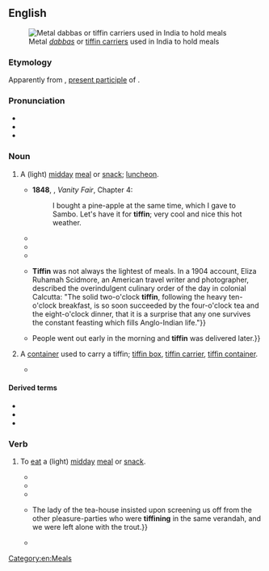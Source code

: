 {{also|Tiffin}}
==English==
{{was wotd|2016|August|2}}
{{wikipedia}}
[[File:Lunchbox - അടുക്കുപാത്രങ്ങൾ.JPG|thumb|Metal ''[[dabba]]s'' or [[tiffin carrier]]s used in India to hold meals]]

===Etymology===
Apparently from {{cog|en|tiffing}}, [[Appendix:Glossary#present participle|present participle]] of {{m|en|tiff||to take a small [[drink#Verb|drink]], to [[sip#Verb|sip]]}} {{qualifier|slang}}.

===Pronunciation===
* {{IPA|/ˈtɪfɪn/|lang=en}}
* {{audio|en-uk-tiffin.opus|Audio (RP)|lang=en}}
* {{hyphenation|tif|fin|lang=en}}

===Noun===
{{en-noun}}

# {{lb|en|Britain|India}} A (light) [[midday]] [[meal]] or [[snack]]; [[luncheon]].
#* '''1848''', {{w|William Makepeace Thackeray}}, ''Vanity Fair'', Chapter 4:
#*: I bought a pine-apple at the same time, which I gave to Sambo. Let's have it for '''tiffin'''; very cool and nice this hot weather.
#* {{quote-book|title=A Detailed Report of the Proceedings on the Trial of the Eighteen Parsee Prisoners for Murder, before the Supreme Court, Bombay, on Wednesday, July 17, 1844. Also, an Appendix, Containing the Examinations, Depositions, and Confessions of the Prisoners after Trial. With a Petition to the Queen in Council, from the Native and European Inhabitants, on Behalf of the Prisoners|location=London|publisher=Samuel Clarke, 13 [[w:Pall Mall, London|Pall Mall East]]|year=1845|page=42|pageurl=https://books.google.com/books?id=i2VjAAAAcAAJ&pg=PA42|oclc=495782937|passage=That garden belongs to Manockjee Metta; that day many of us met and had '''tiffin''' and supper. At '''tiffin''' there were ten of us.}}
#* {{quote-book|author=Oliver Optic [pseudonym; {{w|William Taylor Adams}}]|title=Across India, or, Live Boys in the Far East|series=All-over-the-World Library|seriesvolume=3rd ser.|location=Boston, Mass.|publisher=[[w:Lee & Shepard|Lee and Shepard]], Publishers, 10 {{w|Milk Street}}|year=1895|oclc=1805114|passage="Bring sahib coffee at six in the morning; breakfast at nine; '''tiffin''' at one." / "What's that last one, Moro?" / "We had '''tiffin''' at Suez, and it means luncheon," interposed Morris. / "I didn't hear the word; but it is all right, and '''tiffin''' it is after this time. Come; are you going down-stairs, fellows?"}}
#* {{quote-book|author=Harry Berry|title=My Darling Wife, or, How I Passed the Time of Day Between 18th April 1940 and 5th November 1945: Being the Unexpurgated Letters, Diaries and Other Scribblings of an Ordinary Soldier|location=Hertford|publisher=Authors OnLine Ltd.|year=2004|page=288|isbn=978-0-7552-0155-8|passage=Had '''tiffin''' at 11.30 a.m. 1½ rations of rice with fried fish. Added frying oil and soup powder. Excellent, both in quantity and quality, but stomach is a bit troublesome. Can't wonder at it really!}}
#* {{quote-book|author=Sarah Murray|title=Moveable Feasts: From Ancient Rome to the 21st Century, the Incredible Journeys of the Food We Eat|location=New York, N.Y.|publisher=[[w:Picador (imprint)|Picador]]|year=2008|pages=88–89|isbn=978-0-312-42814-3|passage='''''Tiffin''''' is an old colonial term. Often thought of as a snack taken with afternoon tea, '''tiffin''' is actually a light lunch eaten at midday. Indian colonial writings make numerous references to '''tiffin'''. {{...}} '''Tiffin''' was not always the lightest of meals. In a 1904 account, Eliza Ruhamah Scidmore, an American travel writer and photographer, described the overindulgent culinary order of the day in colonial Calcutta: "The solid two-o'clock '''tiffin''', following the heavy ten-o'clock breakfast, is so soon succeeded by the four-o'clock tea and the eight-o'clock dinner, that it is a surprise that any one survives the constant feasting which fills Anglo-Indian life."}}
#* {{quote-book|author=Sara Roncaglia|title=Feeding the City: Work and Food Culture of the Mumbai ''Dabbawalas''|location=Cambridge|publisher={{w|Open Book Publishers}}|year=2013|page=22|doi=10.11647/OBP.0031|isbn=978-1-909254-01-5|passage='''Tiffin''' work started with Raghunath Medge's father, who worked first of all at Bombay Churchgate station. When the British Raj was in power, then there was work at Churchgate. The people who worked at Girni had '''tiffin''' delivered to them. {{...}} People went out early in the morning and '''tiffin''' was delivered later.}}
# {{lb|en|Britain|India}} A [[container]] used to carry a tiffin; [[tiffin box]], [[tiffin carrier]], [[tiffin container]].
#* {{quote-book|author=Mahtab Narsimhan|title=The Tiffin|location=Toronto, Ont.|publisher=Dancing Cat Books|year=2011|isbn=978-1-77086-039-1|passage="Young ''memsahib'', an empty tiffin box costs ten rupees in the market. With the food, it's worth maybe fifteen rupees. Do you think I could retire after I steal it?" the man said. “I'm getting late. Do you want your husband to get his lunch or not? That last one's for him, isn't it?" He jerked his chin at the '''tiffin''' Anahita was still hugging.}}

====Derived terms====
* {{l|en|tiffin box}}
* {{l|en|tiffin carrier}}
* {{l|en|tiffin container}}

===Verb===
{{en-verb}}

# {{lb|en|Britain|India|intransitive}} To [[eat]] a (light) [[midday]] [[meal]] or [[snack]].
#* {{quote-book|author=B[ithia] M[ary] Croker|authorlink=Bithia Mary Croker|title=Pretty Miss Neville. A Novel.|series=Harper's Franklin Square Library|seriesvolume=no. 363|location=New York, N.Y.|publisher=[[w:Harper (publisher)|Harper & Bros.]]|year=1884|page=328|oclc=5731024|passage=Do you know that he '''tiffins''' with her three times a week, and every night, after leaving here, he finishes the evening in her society, sitting in the veranda and smoking cigarettes till all hours.}}
#* {{quote-book|author=Rudyard Kipling|authorlink=Rudyard Kipling|chapter=The Bisara of Pooree|series={{w|Project Gutenberg}}|seriesvolume=EBook #1858|title={{w|Plain Tales from the Hills}}|url=http://www.gutenberg.org/files/1858/1858-h/1858-h.htm|archiveurl=https://web.archive.org/web/20150621081012/http://www.gutenberg.org/files/1858/1858-h/1858-h.htm|archivedate=21 June 2015|location=Calcutta|publisher=Thacker, Spink; London: W. Thacker|year=1888|year_published=2 March 2016 (Project Gutenberg version)|oclc=4876504|passage=Pack had been '''tiffining''' by himself to the right of the arch, and had heard everything.}}
#* {{quote-book|author=Henry Keppel|authorlink=Henry Keppel|title=A Sailor's Life under Four Sovereigns|location=London|publisher=[[w:Macmillan Publishers|Macmillan and Co.]]; New York, N.Y.: [[w:Macmillan Publishers (United States)|Macmillan Co.]]|year=1899|volume=I|page=336|oclc=523727|passage=Slept, '''tiffined''', and read in heat of the day. At 4 p.m. hunted again, and finished the evening with a jolly good dinner.}}
#* {{quote-book|author=Rudyard Kipling|chapter=1889: Letter Six|editors={{w|Hugh Cortazzi}} and George Webb|title=Kipling's Japan: Collected Writings|location=London; Atlantic Highlands, N.J.|publisher=[[w:Continuum International Publishing Group|The Athlone Press]]|year=1988|page=98|isbn=978-0-485-11348-8|passage=And so I lay at Arashiyama which is near Kyoto, in a yellow straw tea-house overlooking the beautiful river of which I have written, my mouth full of fried mountain trout and my soul soaking in a great calm. {{...}} The lady of the tea-house insisted upon screening us off from the other pleasure-parties who were '''tiffining''' in the same verandah, and we were left alone with the trout.}}
#* {{quote-book|author=Elizabeth Clinch|author2=Nicholas Clinch|title=Through a Land of Extremes: The Littledales of Central Asia|series=Legends and Lore Series|location=Seattle, Wash.|publisher=[[w:The Mountaineers (club)|The Mountaineers Books]]|year=2011|page=73|isbn=978-1-59485-514-6|passage=From the diary it would appear that the main activities were shooting, walking, and alternating meals on each other's boat. "We dined with them. They '''tiffined''' with us." "'''Tiffined''' with them. They dined with us."}}

[[Category:en:Meals]]